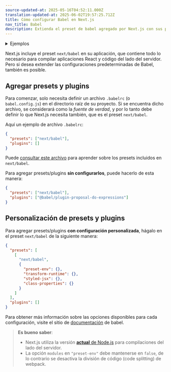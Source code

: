 ```yaml
---
source-updated-at: 2025-05-16T04:52:11.000Z
translation-updated-at: 2025-06-02T19:57:25.712Z
title: Cómo configurar Babel en Next.js
nav_title: Babel
description: Extienda el preset de babel agregado por Next.js con sus propias configuraciones.
---
```


<details>
  <summary>Ejemplos</summary>

- [Personalización de la configuración de babel](https://github.com/vercel/next.js/tree/canary/examples/with-custom-babel-config)

</details>

Next.js incluye el preset `next/babel` en su aplicación, que contiene todo lo necesario para compilar aplicaciones React y código del lado del servidor. Pero si desea extender las configuraciones predeterminadas de Babel, también es posible.

## Agregar presets y plugins

Para comenzar, solo necesita definir un archivo `.babelrc` (o `babel.config.js`) en el directorio raíz de su proyecto. Si se encuentra dicho archivo, se considerará como la _fuente de verdad_, y por lo tanto debe definir lo que Next.js necesita también, que es el preset `next/babel`.

Aquí un ejemplo de archivo `.babelrc`:

```json filename=".babelrc"
{
  "presets": ["next/babel"],
  "plugins": []
}
```

Puede [consultar este archivo](https://github.com/vercel/next.js/blob/canary/packages/next/src/build/babel/preset.ts) para aprender sobre los presets incluidos en `next/babel`.

Para agregar presets/plugins **sin configurarlos**, puede hacerlo de esta manera:

```json filename=".babelrc"
{
  "presets": ["next/babel"],
  "plugins": ["@babel/plugin-proposal-do-expressions"]
}
```

## Personalización de presets y plugins

Para agregar presets/plugins **con configuración personalizada**, hágalo en el preset `next/babel` de la siguiente manera:

```json filename=".babelrc"
{
  "presets": [
    [
      "next/babel",
      {
        "preset-env": {},
        "transform-runtime": {},
        "styled-jsx": {},
        "class-properties": {}
      }
    ]
  ],
  "plugins": []
}
```

Para obtener más información sobre las opciones disponibles para cada configuración, visite el sitio de [documentación](https://babeljs.io/docs/) de babel.

> **Es bueno saber**:
>
> - Next.js utiliza la versión [**actual** de Node.js](https://github.com/nodejs/release#release-schedule) para compilaciones del lado del servidor.
> - La opción `modules` en `"preset-env"` debe mantenerse en `false`, de lo contrario se desactiva la división de código (code splitting) de webpack.